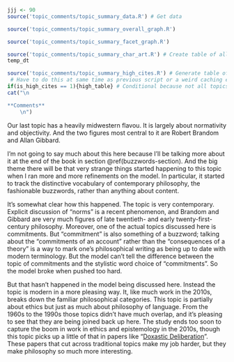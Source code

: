 ```r
jjj <- 90
source('topic_comments/topic_summary_data.R') # Get data
```

```r
source('topic_comments/topic_summary_overall_graph.R')
```

```r
source('topic_comments/topic_summary_facet_graph.R')
```

```r
source('topic_comments/topic_summary_char_art.R') # Create table of all articles in topic
temp_dt
```

```r
source('topic_comments/topic_summary_high_cites.R') # Generate table of highly cited articles. 
 # Have to do this at same time as previous script or a weird caching error occurs.
if(is_high_cites == 1){high_table} # Conditional because not all topics have high cites
cat("\n

**Comments**
	\n")
```

Our last topic has a heavily midwestern flavou. It is largely about normativity and objectivity. And the two figures most central to it are Robert Brandom and Allan Gibbard.

I'm not going to say much about this here because I'll be talking more about it at the end of the book in section \@ref(buzzwords-section). And the big theme there will be that very strange things started happening to this topic when I ran more and more refinements on the model. In particular, it started to track the distinctive vocabulary of contemporary philosophy, the fashionable buzzwords, rather than anything about content. 

It's somewhat clear how this happened. The topic is very contemporary. Explicit discussion of "norms" is a recent phenomenon, and Brandom and Gibbard are very much figures of late twentieth- and early twenty-first-century philosophy. Moreover, one of the actual topics discussed here is commitments. But "commitment" is also something of a buzzword; talking about the "commitments of an account" rather than the "consequences of a theory" is a way to mark one's philosophical writing as being up to date with modern terminology. But the model can't tell the difference between the topic of commitments and the stylistic word choice of "commitments". So the model broke when pushed too hard.

But that hasn't happened in the model being discussed here. Instead the topic is modern in a more pleasing way. It, like much work in the 2010s, breaks down the familiar philosophical categories. This topic is partially about ethics but just as much about philosophy of language. From the 1960s to the 1990s those topics didn't have much overlap, and it's pleasing to see that they are being joined back up here. The study ends too soon to capture the boom in work in ethics and epistemology in the 2010s, though this topic picks up a little of that in papers like "[Doxastic Deliberation](https://philpapers.org/rec/SHADD)". These papers that cut across traditional topics make my job harder, but they make philosophy so much more interesting.
